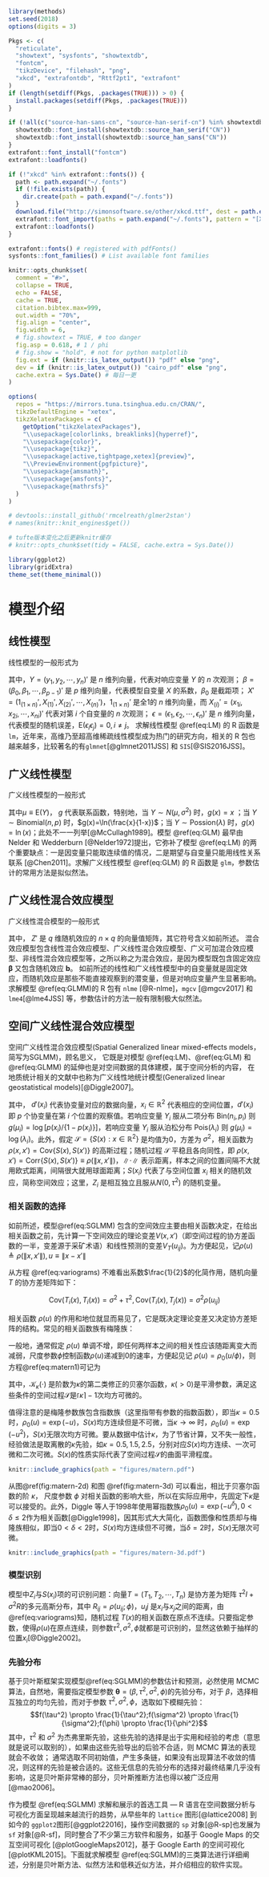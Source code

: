 ```{r include=FALSE, cache=FALSE}
library(methods)
set.seed(2018)
options(digits = 3)

Pkgs <- c(
  "reticulate",
  "showtext", "sysfonts", "showtextdb",
  "fontcm",
  "tikzDevice", "filehash", "png",
  "xkcd", "extrafontdb", "Rttf2pt1", "extrafont"
)
if (length(setdiff(Pkgs, .packages(TRUE))) > 0) {
  install.packages(setdiff(Pkgs, .packages(TRUE)))
}

if (!all(c("source-han-sans-cn", "source-han-serif-cn") %in% showtextdb::font_installed())) {
  showtextdb::font_install(showtextdb::source_han_serif("CN"))
  showtextdb::font_install(showtextdb::source_han_sans("CN"))
}
extrafont::font_install("fontcm")
extrafont::loadfonts()

if (!"xkcd" %in% extrafont::fonts()) {
  path <- path.expand("~/.fonts")
  if (!file.exists(path)) {
    dir.create(path = path.expand("~/.fonts"))
  }
  download.file("http://simonsoftware.se/other/xkcd.ttf", dest = path.expand("~/.fonts/xkcd.ttf"), mode = "wb")
  extrafont::font_import(paths = path.expand("~/.fonts"), pattern = "[X/x]kcd", prompt = FALSE)
  extrafont::loadfonts()
}

extrafont::fonts() # registered with pdfFonts()
sysfonts::font_families() # List available font families

knitr::opts_chunk$set(
  comment = "#>",
  collapse = TRUE,
  echo = FALSE,
  cache = TRUE,
  citation.bibtex.max=999,
  out.width = "70%",
  fig.align = "center",
  fig.width = 6,
  # fig.showtext = TRUE, # too danger
  fig.asp = 0.618, # 1 / phi
  # fig.show = "hold", # not for python matplotlib
  fig.ext = if (knitr::is_latex_output()) "pdf" else "png",
  dev = if (knitr::is_latex_output()) "cairo_pdf" else "png",
  cache.extra = Sys.Date() # 每日一更
)

options(
  repos = "https://mirrors.tuna.tsinghua.edu.cn/CRAN/",
  tikzDefaultEngine = "xetex",
  tikzXelatexPackages = c(
    getOption("tikzXelatexPackages"),
    "\\usepackage[colorlinks, breaklinks]{hyperref}",
    "\\usepackage{color}",
    "\\usepackage{tikz}",
    "\\usepackage[active,tightpage,xetex]{preview}",
    "\\PreviewEnvironment{pgfpicture}",
    "\\usepackage{amsmath}",
    "\\usepackage{amsfonts}",
    "\\usepackage{mathrsfs}"
  )
)

# devtools::install_github('rmcelreath/glmer2stan')
# names(knitr::knit_engines$get())

# tufte版本变化之后更新knitr缓存
# knitr::opts_chunk$set(tidy = FALSE, cache.extra = Sys.Date())

library(ggplot2)
library(gridExtra)
theme_set(theme_minimal())
```
# 模型介绍

## 线性模型  

线性模型的一般形式为

\begin{equation}
Y = X'\beta + \epsilon, \mathrm{E}(\epsilon) = 0, \mathrm{Cov}(\epsilon) = \sigma^2I  (\#eq:LM)
\end{equation}

其中，$Y = (y_1,y_2,\cdots,y_n)'$ 是 $n$ 维列向量，代表对响应变量 $Y$ 的 $n$ 次观测； 
$\beta = (\beta_0,\beta_1,\cdots,\beta_{p-1})'$ 是 $p$ 维列向量，代表模型自变量 $X$ 的系数，$\beta_0$ 是截距项；
$X' = (1_{(1\times n)}',X_{(1)}',X_{(2)}',\cdots,X_{(n)}')$，$1_{(1\times n)}'$ 是全1的 $n$ 维列向量，而 $X_{(i)}' = (x_{1i},x_{2i},\cdots,x_{ni})'$ 代表对第 $i$ 个自变量的 $n$ 次观测；
$\epsilon = (\epsilon_1,\epsilon_2,\cdots,\epsilon_n)'$ 是 $n$ 维列向量，代表模型的随机误差，$\mathrm{E}(\epsilon_i \epsilon_j) = 0, i \ne j$。 
求解线性模型 \@ref(eq:LM) 的 R 函数是 `lm`，近年来，高维乃至超高维稀疏线性模型成为热门的研究方向，相关的 R 包也越来越多，比较著名的有`glmnet`[@glmnet2011JSS] 和 `SIS`[@SIS2016JSS]。


## 广义线性模型

广义线性模型的一般形式

\begin{equation}
g(\mu) = X'\beta,  (\#eq:GLM)
\end{equation}

其中$\mu \equiv \mathrm{E}(Y)$， $g$ 代表联系函数，特别地，当 $Y \sim N(\mu,\sigma^2)$ 时，$g(x) = x$ ；当 $Y \sim \mathrm{Binomial}(n,p)$ 时，$g(x)=\ln(\frac{x}{1-x})$；当 $Y \sim \mathrm{Possion}(\lambda)$ 时，$g(x) = \ln(x)$；此处不一一列举[@McCullagh1989]。模型 \@ref(eq:GLM) 最早由 Nelder 和 Wedderburn [@Nelder1972]提出，它弥补了模型 \@ref(eq:LM) 的两个重要缺点：一是因变量只能取连续值的情况，二是期望与自变量只能用线性关系联系 [@Chen2011]。求解广义线性模型 \@ref(eq:GLM) 的 R 函数是 `glm`，参数估计的常用方法是拟似然法。

## 广义线性混合效应模型  

广义线性混合模型的一般形式

\begin{equation}
g(\mu) = X'\boldsymbol{\beta} + Z'\mathbf{b}  (\#eq:GLMM)
\end{equation}

其中， $Z'$ 是 $q$ 维随机效应的 $n \times q$ 的向量值矩阵，其它符号含义如前所述。
混合效应模型包含线性混合效应模型、广义线性混合效应模型、广义可加混合效应模型、非线性混合效应模型等，之所以称之为混合效应，是因为模型既包含固定效应 $\boldsymbol{\beta}$ 又包含随机效应 $\mathbf{b}$。 如前所述的线性和广义线性模型中的自变量就是固定效应，而随机效应是那些不能直接观察到的潜变量，但是对响应变量产生显著影响。求解模型 \@ref(eq:GLMM)的 R 包有 `nlme` [@R-nlme]，`mgcv` [@mgcv2017] 和`lme4`[@lme4JSS] 等，参数估计的方法一般有限制极大似然法。

## 空间广义线性混合效应模型

空间广义线性混合效应模型(Spatial Generalized linear mixed-effects models，简写为SGLMM)，顾名思义， 它既是对模型 \@ref(eq:LM)、\@ref(eq:GLM) 和 \@ref(eq:GLMM) 的延伸也是对空间数据的具体建模，属于空间分析的内容， 在地质统计相关的文献中也称为广义线性地统计模型(Generalized linear geostatistical models)[@Diggle2007]。

\begin{equation}
g(\mu_i) = T_{i} = d(x_i)'\beta + S(x_i) + Z_i (\#eq:SGLMM)
\end{equation}

其中， $d'(x_i)$ 代表协变量对应的数据向量，$x_i \in \mathbb{R}^2$ 代表相应的空间位置，$d'(x_i)$ 即 $p$ 个协变量在第 $i$ 个位置的观察值。若响应变量 $Y_i$ 服从二项分布 $\mathrm{Bin}(n_i,p_i)$ 则 $g(\mu_i) = \log[p(x_i)/\{1-p(x_i)\}]$，若响应变量 $Y_i$ 服从泊松分布 $\mathrm{Pois}(\lambda_i)$ 则 $g(\mu_i) = \log(\lambda_i)$。此外，假定 $\mathcal{S} = \{S(x): x \in \mathbb{R}^2\}$ 是均值为0，方差为 $\sigma^2$，相关函数为 $\rho(x,x') = \mathrm{Cov}\{S(x),S(x')\}$ 的高斯过程；随机过程 $\mathcal{S}$ 平稳且各向同性，即 $\rho(x,x') = \mathrm{Corr}\{S(x),S(x')\} \equiv \rho(\|x,x'\|)$，$\|\cdot\|$ 表示距离，样本之间的位置间隔不大就用欧式距离，间隔很大就用球面距离；$S(x_i)$ 代表了与空间位置 $x_i$ 相关的随机效应，简称空间效应；这里，$Z_i$ 是相互独立且服从$N(0,\tau^2)$ 的随机变量。

### 相关函数的选择

如前所述，模型\@ref(eq:SGLMM) 包含的空间效应主要由相关函数决定，在给出相关函数之前，先计算一下空间效应的理论变差$V(x,x')$（即空间过程的协方差函数的一半，变差源于采矿术语）和线性预测的变差$V_{T}(u_{ij})$。为方便起见，记$\rho(u) \triangleq \rho(\|x,x'\|),u \equiv \|x-x'\|$

\begin{equation}
\begin{aligned}
V(x,x')&=\frac{1}{2}\mathrm{Var}\{S(x)-S(x')\}\\
&=\frac{1}{2}\mathrm{Cov}(S(x)-S(x'),S(x)-S(x'))\\
&=\frac{1}{2}\{E[S(x)-S(x')][S(x)-S(x')]-[E(S(x)-S(x'))]^2\}\\
&=\sigma^2-\mathrm{Cov}(S(x),S(x'))=\sigma^2\{1-\rho(u)\}\\
V_{T}(u_{ij})&=\frac{1}{2}\mathrm{Var}\{T_{i}(x)-T_{j}(x)\}
=\frac{1}{2}\mathrm{E}[(T_{i}-T_{j})^2]=\tau^2+\sigma^2(1-\rho(u_{ij})) (\#eq:variograms)
\end{aligned}
\end{equation}

从方程 \@ref(eq:variograms) 不难看出系数$\frac{1}{2}$的化简作用，随机向量 $T$ 的协方差矩阵如下：

$$\mathrm{Cov}(T_{i}(x),T_{i}(x)) = \sigma^2+\tau^2, \mathrm{Cov}(T_{i}(x),T_{j}(x))=\sigma^2\rho(u_{ij})$$

相关函数 $\rho(u)$ 的作用和地位就显而易见了，它是既决定理论变差又决定协方差矩阵的结构。常见的相关函数族有梅隆族：

\begin{equation}
\rho(u)=\{2^{\kappa -1}\Gamma(\kappa)\}^{-1}(u/\phi)^{\kappa}\mathcal{K}_{\kappa}(u/\phi),u > 0 (\#eq:matern1)
\end{equation}

一般地，通常假定 $\rho(u)$ 单调不增，即任何两样本之间的相关性应该随距离变大而减弱，尺度参数$\phi$控制函数$\rho(u)$递减到0的速率，方便起见记 $\rho(u) = \rho_{0}(u/\phi)$，则方程\@ref(eq:matern1)可记为

\begin{equation}
\rho_{0}(u)=\{2^{\kappa -1}\Gamma(\kappa)\}^{-1}(u)^{\kappa}\mathcal{K}_{\kappa}(u),u > 0 (\#eq:matern2)
\end{equation}

其中，$\mathcal{K}_{\kappa}(\cdot)$ 是阶数为$\kappa$的第二类修正的贝塞尔函数，$\kappa(>0)$是平滑参数，满足这些条件的空间过程$\mathcal{S}$是$\lceil\kappa\rceil-1$次均方可微的。

值得注意的是梅隆参数族包含指数族（这里指带有参数的指数函数），即当$\kappa=0.5$时，$\rho_{0}(u)=\exp(-u)$，$S(x)$均方连续但是不可微，当$\kappa \to \infty$ 时，$\rho_{0}(u)=\exp(-u^2)$，$S(x)$无限次均方可微。要从数据中估计$\kappa$，为了节省计算，又不失一般性，经验做法是取离散的$\kappa$先验，如$\kappa=0.5,1.5,2.5$，分别对应$S(x)$均方连续、一次可微和二次可微。$S(x)$的性质实际代表了空间过程$\mathcal{S}$的曲面平滑程度。

```{r matern-2d,echo=FALSE,fig.cap="固定尺度参数，相关函数随距离的变化（图左）；固定贝塞尔函数的阶，相关函数随距离的变化（图右）"}
knitr::include_graphics(path = "figures/matern.pdf")
```

从图\@ref(fig:matern-2d) 和图 \@ref(fig:matern-3d) 可以看出，相比于贝塞尔函数的阶 $\kappa$， 尺度参数 $\phi$ 对相关函数的影响大些，所以在实际应用中，先固定下$\kappa$是可以接受的。此外，Diggle 等人于1998年使用幂指数族$\rho_{0}(u)=\exp(-u^{\delta}), 0 < \delta \leq 2$作为相关函数[@Diggle1998]，因其形式大大简化，函数图像和性质却与梅隆族相似，即当$0<\delta<2$时，$S(x)$均方连续但不可微，当$\delta=2$时，$S(x)$无限次可微。

```{r matern-3d,echo=FALSE,fig.cap="相关函数随贝塞尔函数的阶和尺度参数的变化，横轴表示尺度参数，纵轴表示贝塞尔函数的阶（从蓝到红，相关性由弱变强）"}
knitr::include_graphics(path = "figures/matern-3d.pdf")
```

### 模型识别

模型中$Z_{i}$与$S(x_i)$项的可识别问题：向量$T=(T_1,T_2,\cdots,T_n)$ 是协方差为矩阵 $\tau^2I+\sigma^2R$的多元高斯分布，其中 $R_{ij}=\rho(u_{ij};\phi)$，$u_ij$ 是$x_i$与$x_j$之间的距离，由\@ref(eq:variograms)知，随机过程 $T(x)$的相关函数在原点不连续。只要指定参数，使得$\rho(u)$在原点连续，则参数$\tau^2,\sigma^2,\phi$就都是可识别的，显然这依赖于抽样的位置$x_i$[@Diggle2002]。

### 先验分布

基于贝叶斯框架实现模型\@ref(eq:SGLMM)的参数估计和预测，必然使用 MCMC 算法，自然地，需要指定模型参数 $\bm{\theta} = (\beta,\tau^2,\sigma^2,\phi)$的先验分布，对于 $\beta$，选择相互独立的均匀先验，而对于参数 $\tau^2,\sigma^2,\phi$，选取如下模糊先验：
$$f(\tau^2) \propto \frac{1}{\tau^2};f(\sigma^2) \propto \frac{1}{\sigma^2};f(\phi) \propto \frac{1}{\phi^2}$$
其中，$\tau^2$ 和 $\sigma^2$ 为杰弗里斯先验，这些先验的选择是出于实用和经验的考虑（意思就是说可以取别的），如果由这些先验导出的后验不合适，则 MCMC 算法的表现就会不收敛； 通常选取不同初始值，产生多条链，如果没有出现算法不收敛的情况，则这样的先验是被合适的。这些无信息的先验分布的选择对最终结果几乎没有影响，这是贝叶斯非常棒的部分，贝叶斯推断方法也得以被广泛应用[@mao2006]。

作为模型 \@ref(eq:SGLMM) 求解和展示的首选工具 --- R 语言在空间数据分析与可视化方面呈现越来越流行的趋势，从早些年的 `lattice` 图形[@lattice2008] 到如今的 `ggplot2`图形[@ggplot22016]，操作空间数据的 `sp` 对象[@R-sp]也发展为 `sf` 对象[@R-sf]，同时整合了不少第三方软件和服务，如基于 Google Maps 的交互空间可视化 [@plotGoogleMaps2012]，基于 Google Earth 的空间可视化 [@plotKML2015]。下面就求解模型 \@ref(eq:SGLMM)的三类算法进行详细阐述，分别是贝叶斯方法、似然方法和低秩近似方法，并介绍相应的软件实现。
